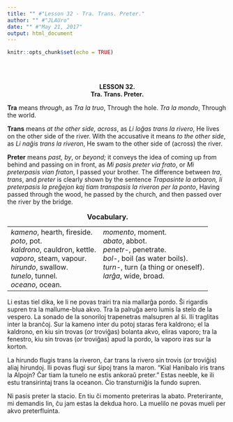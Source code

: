 ```yaml
---
title: "" #"Lesson 32 - Tra. Trans. Preter."
author: "" #"JLAUro"
date: "" #"May 21, 2017"
output: html_document
---
```


```r
knitr::opts_chunk$set(echo = TRUE)
```

<br/><br/>

<center><b>LESSON 32.</b></center>

<center><b>Tra. Trans. Preter.</b></center>

<p><b>Tra</b> means <i>through</i>, as <i>Tra la truo</i>,
Through the hole. <i>Tra la mondo</i>, Through the world.</p>

<p><b>Trans</b> means <i>at the other side, across</i>, as <i>Li
lo&#285;as trans la rivero</i>, He lives on the other side of the
river. With the accusative it means <i>to the other side</i>, as
<i>Li na&#285;is trans la riveron</i>, He swam to the other side
of (across) the river.</p>

<!-- =============================070.png============================ -->
<p><b>Preter</b> means <i>past, by</i>, or <i>beyond;</i> it
conveys the idea of coming up from behind and passing on in
front, as <i>Mi pasis preter via frato</i>, or <i>Mi preterpasis
vian fraton</i>, I passed your brother. The difference between
<i>tra</i>, <i>trans</i>, and <i>preter</i> is clearly shown by
the sentence <i>Trapasinte la arbaron, li preterpasis la
pre&#285;ejon kaj tiam transpasis la riveron per la ponto</i>,
Having passed through the wood, he passed by the church, and then
passed over the river by the bridge.</p>

<center>
<table cellspacing="8">
<caption><b>Vocabulary.</b></caption>

<tr>
<td nowrap valign="top"><i>kameno</i>, hearth, fireside.<br>
 <i>poto</i>, pot.<br>
 <i>kaldrono</i>, cauldron, kettle.<br>
 <i>vaporo</i>, steam, vapour.<br>
 <i>hirundo</i>, swallow.<br>
 <i>tunelo</i>, tunnel.<br>
 <i>oceano</i>, ocean.</td>
<td nowrap valign="top"><i>momento</i>, moment.<br>
 <i>abato</i>, abbot.<br>
 <i>penetr-</i>, penetrate.<br>
 <i>bol-</i>, boil (as water boils).<br>
 <i>turn-</i>, turn (a thing or oneself).<br>
 <i>lar&#285;a</i>, wide, broad.</td>
</tr>
</table>
</center>

<p>Li estas tiel dika, ke li ne povas trairi tra nia
mallar&#285;a pordo. &#348;i rigardis supren tra la mallume-blua
akvo. Tra la palru&#285;a aero lumis la stelo de la vespero. La
sonado de la sonoriloj trapenetras malsupren al &#349;i. Ili
traglitas inter la bran&#265;oj. Sur la kameno inter du potoj
staras fera kaldrono; el la kaldrono, en kiu sin trovas
(<i>or</i> trovi&#285;as) bolanta akvo, eliras vaporo; tra la
fenestro, kiu sin trovas (<i>or</i> trovi&#285;as) apud la pordo,
la vaporo iras sur la korton.</p>

<p>La hirundo flugis trans la riveron, &#265;ar trans la rivero
sin trovis (<i>or</i> trovi&#285;is) aliaj hirundoj. Ili povas
flugi sur &#349;ipoj trans la maron. "Kial Hanibalo iris trans la
Alpojn? &#264;ar tiam la tunelo ne estis ankora&#365; preter."
Estas neeble, ke ili estu transirintaj trans la oceanon. &#264;io
transturni&#285;is la fundo supren.</p>

<p>Ni pasis preter la stacio. En tiu &#265;i momento preteriras
la abato. Preterirante, mi demandis lin, &#265;u jam estas la
dekdua horo. La muelilo ne povas mueli per akvo
preterfluinta.</p>